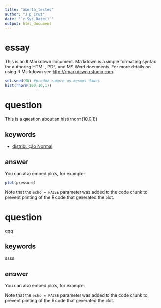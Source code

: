 ```yaml
---
title: "aberta_testes"
author: "J p Cruz"
date: "`r Sys.Date()`"
output: html_document
---
```



# essay

This is an R Markdown document. Markdown is a simple formatting syntax for authoring HTML, PDF, and MS Word documents. For more details on using R Markdown see <http://rmarkdown.rstudio.com>.


```r
set.seed(90) #produz sempre os mesmos dados
hist(rnorm(100,10,1))
```



# question

This is a question about an hist(rnorm(10,0,1))



## keywords

- [distribuição Normal](https://pt.wikipedia.org/wiki/Distribui%C3%A7%C3%A3o_normal)


## answer


You can also embed plots, for example:

```r
plot(pressure)
```

Note that the `echo = FALSE` parameter was added to the code chunk to prevent printing of the R code that generated the plot.


# question


qqq


## keywords

ssss

## answer

You can also embed plots, for example:


Note that the `echo = FALSE` parameter was added to the code chunk to prevent printing of the R code that generated the plot.


